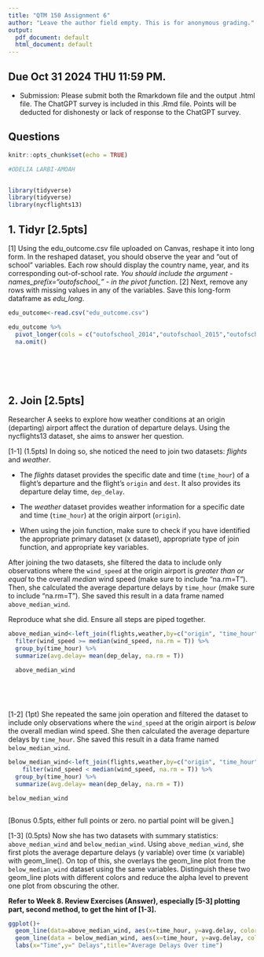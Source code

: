 ```yaml
---
title: "QTM 150 Assignment 6"
author: "Leave the author field empty. This is for anonymous grading."
output:
  pdf_document: default
  html_document: default
---
```


## Due Oct 31 2024 THU 11:59 PM.

- Submission: Please submit both the Rmarkdown file and the output .html file. The ChatGPT survey is included in this .Rmd file. Points will be deducted for dishonesty or lack of response to the ChatGPT survey.

## Questions

```r
knitr::opts_chunk$set(echo = TRUE)

#ODELIA LARBI-AMOAH


library(tidyverse)
library(tidyverse)
library(nycflights13)
```


## 1. Tidyr [2.5pts]
[1] Using the edu_outcome.csv file uploaded on Canvas, reshape it into long form. In the reshaped dataset, you should observe the year and "out of school" variables. Each row should display the country name, year, and its corresponding out-of-school rate. *You should include the argument - names_prefix="outofschool_" - in the pivot function*. [2] Next, remove any rows with missing values in any of the variables. Save this long-form dataframe as *edu_long*. 

```r

edu_outcome<-read.csv("edu_outcome.csv") 

edu_outcome %>% 
  pivot_longer(cols = c("outofschool_2014","outofschool_2015","outofschool_2016","outofschool_2017","outofschool_2018","outofschool_2019","outofschool_2020","outofschool_2021"),names_to = "year", values_to = "outofschool" , names_prefix="outofschool_" ) %>%  
  na.omit()







```

## 2. Join [2.5pts] 

Researcher A seeks to explore how weather conditions at an origin (departing) airport affect the duration of departure delays. Using the nycflights13 dataset, she aims to answer her question.

[1-1] (1.5pts) In doing so, she noticed the need to join two datasets: *flights* and *weather*. 

- The *flights* dataset provides the specific date and time (`time_hour`) of a flight's departure and the flight's `origin` and `dest`. It also provides its departure delay time, `dep_delay`.
- The *weather* dataset provides weather information for a specific date and time (`time_hour`) at the origin airport (`origin`). 

* When using the join function, make sure to check if you have identified the appropriate primary dataset (x dataset), appropriate type of join function, and appropriate key variables. 

After joining the two datasets, she filtered the data to include only observations where the `wind_speed` at the origin airport is *greater than or equal* to the overall *median* wind speed (make sure to include "na.rm=T"). Then, she calculated the average departure delays by `time_hour` (make sure to include "na.rm=T"). She saved this result in a data frame named `above_median_wind`.

Reproduce what she did. Ensure all steps are piped together.

```r
above_median_wind<-left_join(flights,weather,by=c("origin", "time_hour")) %>% 
  filter(wind_speed >= median(wind_speed, na.rm = T)) %>% 
  group_by(time_hour) %>% 
  summarize(avg.delay= mean(dep_delay, na.rm = T))

  above_median_wind
  
  
  
  

```

[1-2] (1pt) She repeated the same join operation and filtered the dataset to include only observations where the `wind_speed` at the origin airport is *below* the overall median wind speed. She then calculated the average departure delays by `time_hour`. She saved this result in a data frame named `below_median_wind`.

```r
below_median_wind<-left_join(flights,weather,by=c("origin", "time_hour")) %>% 
    filter(wind_speed < median(wind_speed, na.rm = T)) %>% 
  group_by(time_hour) %>% 
  summarize(avg.delay= mean(dep_delay, na.rm = T))  

below_median_wind



```


[Bonus 0.5pts, either full points or zero. no partial point will be given.] 

[1-3] (0.5pts) Now she has two datasets with summary statistics: `above_median_wind` and `below_median_wind`. Using `above_median_wind`, she first plots the average departure delays (y variable) over time (x variable) with geom_line(). On top of this, she overlays the geom_line plot from the `below_median_wind` dataset using the same variables. Distinguish these two geom_line plots with different colors and reduce the alpha level to prevent one plot from obscuring the other.

**Refer to Week 8. Review Exercises (Answer), especially [5-3] plotting part, second method, to get the hint of [1-3].**

```r
ggplot()+ 
  geom_line(data=above_median_wind, aes(x=time_hour, y=avg.delay, color="above_median_wind"), alpha=.8)+
  geom_line(data = below_median_wind, aes(x=time_hour, y=avg.delay, color=" below_median_wind"),alpha= .5)+
  labs(x="Time",y=" Delays",title="Average Delays Over time")
  



```




